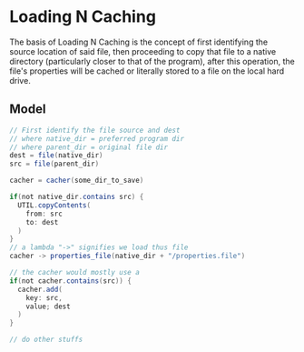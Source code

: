 # Loading N Caching

The basis of Loading N Caching is the concept of first identifying the source location of said file, then proceeding
to copy that file to a native directory (particularly closer to that of the program), after this operation, the file's
properties will be cached or literally stored to a file on the local hard drive.

## Model

```java
// First identify the file source and dest
// where native_dir = preferred program dir
// where parent_dir = original file dir
dest = file(native_dir)
src = file(parent_dir)

cacher = cacher(some_dir_to_save)

if(not native_dir.contains src) {
  UTIL.copyContents(
    from: src
    to: dest
  )
}
// a lambda "->" signifies we load thus file
cacher -> properties_file(native_dir + "/properties.file")

// the cacher would mostly use a 
if(not cacher.contains(src)) {
  cacher.add(
    key: src,
    value; dest
  )
}

// do other stuffs

```
